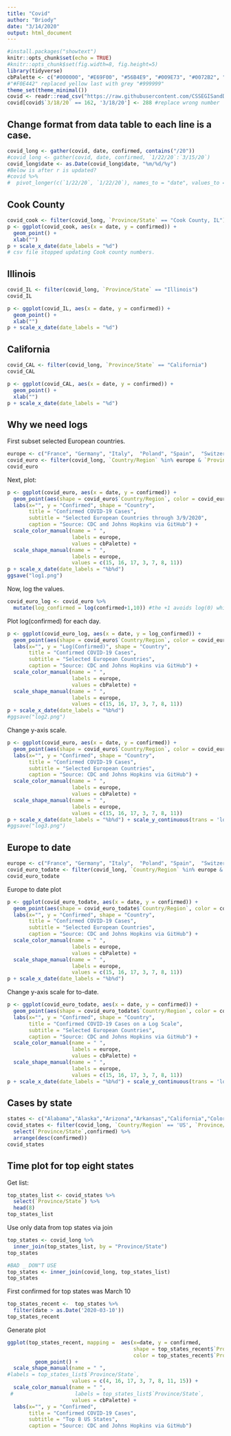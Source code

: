 ```yaml
---
title: "Covid"
author: "Briody"
date: "3/14/2020"
output: html_document
---
```



 

```r
#install.packages("showtext")
knitr::opts_chunk$set(echo = TRUE)
#knitr::opts_chunk$set(fig.width=8, fig.height=5) 
library(tidyverse)
cbPalette <- c("#000000", "#E69F00", "#56B4E9", "#009E73", "#0072B2", "#D55E00", "#CC79A7", "#999999")
#"#F0E442" replaced yellow last with grey "#999999"
theme_set(theme_minimal())
covid <- readr::read_csv("https://raw.githubusercontent.com/CSSEGISandData/COVID-19/master/csse_covid_19_data/csse_covid_19_time_series/time_series_19-covid-Confirmed.csv")
covid[covid$`3/18/20` == 162, '3/18/20'] <- 288 #replace wrong number
```

## Change format from data table to each line is a case.
```r
covid_long <- gather(covid, date, confirmed, contains("/20"))
#covid_long <- gather(covid, date, confirmed, `1/22/20`:`3/15/20`)
covid_long$date <- as.Date(covid_long$date, "%m/%d/%y")
#Below is after r is updated?
#covid %>% 
#  pivot_longer(c(`1/22/20`, `1/22/20`), names_to = "date", values_to = "diagnosed")
```

## Cook County 
```r
covid_cook <- filter(covid_long, `Province/State` == "Cook County, IL")
p <- ggplot(covid_cook, aes(x = date, y = confirmed)) + 
  geom_point() + 
  xlab("")
p + scale_x_date(date_labels = "%d") 
# csv file stopped updating Cook county numbers.
```


## Illinois
```r
covid_IL <- filter(covid_long, `Province/State` == "Illinois")
covid_IL
```

```r
p <- ggplot(covid_IL, aes(x = date, y = confirmed)) + 
  geom_point() + 
  xlab("") 
p + scale_x_date(date_labels = "%d") 
```

## California
```r
covid_CAL <- filter(covid_long, `Province/State` == "California")
covid_CAL
```

```r
p <- ggplot(covid_CAL, aes(x = date, y = confirmed)) + 
  geom_point() + 
  xlab("") 
p + scale_x_date(date_labels = "%d") 
```




## Why we need logs
First subset selected European countries.
```r
europe <- c("France", "Germany", "Italy",  "Poland", "Spain",  "Switzerland", "United Kingdom")
covid_euro <- filter(covid_long, `Country/Region` %in% europe & `Province/State` %in% c(europe,NA), date > as.Date('2020-01-25') & date < as.Date('2020-03-10'))
covid_euro
```

Next, plot:
```r
p <- ggplot(covid_euro, aes(x = date, y = confirmed)) + 
  geom_point(aes(shape = covid_euro$`Country/Region`, color = covid_euro$`Country/Region`)) + 
  labs(x="", y = "Confirmed", shape = "Country", 
       title = "Confirmed COVID-19 Cases", 
       subtitle = "Selected European Countries through 3/9/2020", 
       caption = "Source: CDC and Johns Hopkins via GitHub") +
  scale_color_manual(name = " ",
                     labels = europe, 
                     values = cbPalette) +
  scale_shape_manual(name = " ",
                     labels = europe, 
                     values = c(15, 16, 17, 3, 7, 8, 11))
p + scale_x_date(date_labels = "%b%d")
ggsave("log1.png")
```

Now, log the values.
```r
covid_euro_log <- covid_euro %>% 
  mutate(log_confirmed = log(confirmed+1,10)) #the +1 avoids log(0) which doesn't exist
```
Plot log(confirmed) for each day.
```r
p <- ggplot(covid_euro_log, aes(x = date, y = log_confirmed)) + 
  geom_point(aes(shape = covid_euro$`Country/Region`, color = covid_euro$`Country/Region`)) + 
  labs(x="", y = "Log(Confirmed)", shape = "Country", 
       title = "Confirmed COVID-19 Cases", 
       subtitle = "Selected European Countries", 
       caption = "Source: CDC and Johns Hopkins via GitHub") +
  scale_color_manual(name = " ",
                     labels = europe, 
                     values = cbPalette) +
  scale_shape_manual(name = " ",
                     labels = europe, 
                     values = c(15, 16, 17, 3, 7, 8, 11))
p + scale_x_date(date_labels = "%b%d")
#ggsave("log2.png")
```


Change y-axis scale.
```r
p <- ggplot(covid_euro, aes(x = date, y = confirmed)) + 
  geom_point(aes(shape = covid_euro$`Country/Region`, color = covid_euro$`Country/Region`)) + 
  labs(x="", y = "Confirmed", shape = "Country", 
       title = "Confirmed COVID-19 Cases", 
       subtitle = "Selected European Countries", 
       caption = "Source: CDC and Johns Hopkins via GitHub") + 
  scale_color_manual(name = " ",
                     labels = europe, 
                     values = cbPalette) +
  scale_shape_manual(name = " ",
                     labels = europe, 
                     values = c(15, 16, 17, 3, 7, 8, 11))
p + scale_x_date(date_labels = "%b%d") + scale_y_continuous(trans = 'log10')
#ggsave("log3.png")
```

## Europe to date
```r
europe <- c("France", "Germany", "Italy",  "Poland", "Spain",  "Switzerland", "United Kingdom")
covid_euro_todate <- filter(covid_long, `Country/Region` %in% europe & `Province/State` %in% c(europe,NA), date > as.Date('2020-01-25'))
covid_euro_todate
```
 Europe to date plot
```r
p <- ggplot(covid_euro_todate, aes(x = date, y = confirmed)) + 
  geom_point(aes(shape = covid_euro_todate$`Country/Region`, color = covid_euro_todate$`Country/Region`)) + 
  labs(x="", y = "Confirmed", shape = "Country", 
       title = "Confirmed COVID-19 Cases", 
       subtitle = "Selected European Countries", 
       caption = "Source: CDC and Johns Hopkins via GitHub") +
  scale_color_manual(name = " ",
                     labels = europe, 
                     values = cbPalette) +
  scale_shape_manual(name = " ",
                     labels = europe, 
                     values = c(15, 16, 17, 3, 7, 8, 11))
p + scale_x_date(date_labels = "%b%d")
```

Change y-axis scale for to-date.
```r
p <- ggplot(covid_euro_todate, aes(x = date, y = confirmed)) + 
  geom_point(aes(shape = covid_euro_todate$`Country/Region`, color = covid_euro_todate$`Country/Region`)) + 
  labs(x="", y = "Confirmed", shape = "Country", 
       title = "Confirmed COVID-19 Cases on a Log Scale", 
       subtitle = "Selected European Countries", 
       caption = "Source: CDC and Johns Hopkins via GitHub") + 
  scale_color_manual(name = " ",
                     labels = europe, 
                     values = cbPalette) +
  scale_shape_manual(name = " ",
                     labels = europe, 
                     values = c(15, 16, 17, 3, 7, 8, 11))
p + scale_x_date(date_labels = "%b%d") + scale_y_continuous(trans = 'log10')
```

## Cases by state
```r
states <- c("Alabama","Alaska","Arizona","Arkansas","California","Colorado","Connecticut","Delaware","District of Columbia","Florida","Georgia","Hawaii","Idaho","Illinois","Indiana","Iowa","Kansas","Kentucky","Louisiana","Maine","Maryland","Massachusetts","Michigan","Minnesota","Mississippi","Missouri","Montana","Nebraska","Nevada","New Hampshire","New Jersey","New Mexico","New York","North Carolina","North Dakota","Ohio","Oklahoma","Oregon","Pennsylvania","Rhode Island","South Carolina","South Dakota","Tennessee","Texas","Utah","Vermont","Virginia","Washington","West Virginia","Wisconsin","Wyoming")
covid_states <- filter(covid_long, `Country/Region` == 'US', `Province/State` %in% states, date == max(date)) %>% 
  select(`Province/State`,confirmed) %>% 
  arrange(desc(confirmed))
covid_states
```

## Time plot for top eight states
Get list:
```r
top_states_list <- covid_states %>% 
  select(`Province/State`) %>% 
  head(8)
top_states_list
```

Use only data from top states via join
```r
top_states <- covid_long %>% 
  inner_join(top_states_list, by = "Province/State")
top_states
```

```r
#BAD _ DON"T USE
top_states <- inner_join(covid_long, top_states_list)
top_states
```


First confirmed for top states was March 10
```r
top_states_recent <-  top_states %>% 
  filter(date > as.Date('2020-03-10'))
top_states_recent
```

Generate plot
```r
ggplot(top_states_recent, mapping =  aes(x=date, y = confirmed, 
                                         shape = top_states_recent$`Province/State`,
                                         color = top_states_recent$`Province/State`)) +
         geom_point() +
  scale_shape_manual(name = " ",
#labels = top_states_list$`Province/State`, 
                     values = c(4, 16, 17, 3, 7, 8, 11, 15)) +
  scale_color_manual(name = " ",
 #                    labels = top_states_list$`Province/State`, 
                     values = cbPalette) +
  labs(x="", y = "Confirmed", 
       title = "Confirmed COVID-19 Cases", 
       subtitle = "Top 8 US States", 
       caption = "Source: CDC and Johns Hopkins via GitHub")
```

